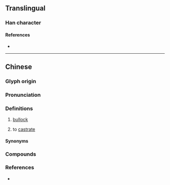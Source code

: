 {{character info}}
==Translingual==

===Han character===
{{Han char|rn=93|rad=牛|as=10|sn=14|four=23561|canj=HQJQR|ids=⿰牜害}}

====References====
* {{Han ref|kx=0703.240|dkj=20128|dj=1116.220|hdz=31818.010|uh=7297|ud=29335|bh=E2C7|bd=58055}}

----

==Chinese==
{{zh-forms}}

===Glyph origin===
{{Han etym}}

===Pronunciation===
{{zh-pron
|m=jiè
|c=gaai3
|mc=y
|oc=y
|cat=n,v
}}

===Definitions===
{{zh-hanzi}}

# {{lb|zh|literary}} [[bullock]]
# {{lb|zh|literary}} to [[castrate]]

====Synonyms====
{{zh-dial|公牛}}

===Compounds===
{{zh-der|沈犗|犗刑|犗特|犗餌}}

===References===
* {{R:twedu|B02484}}